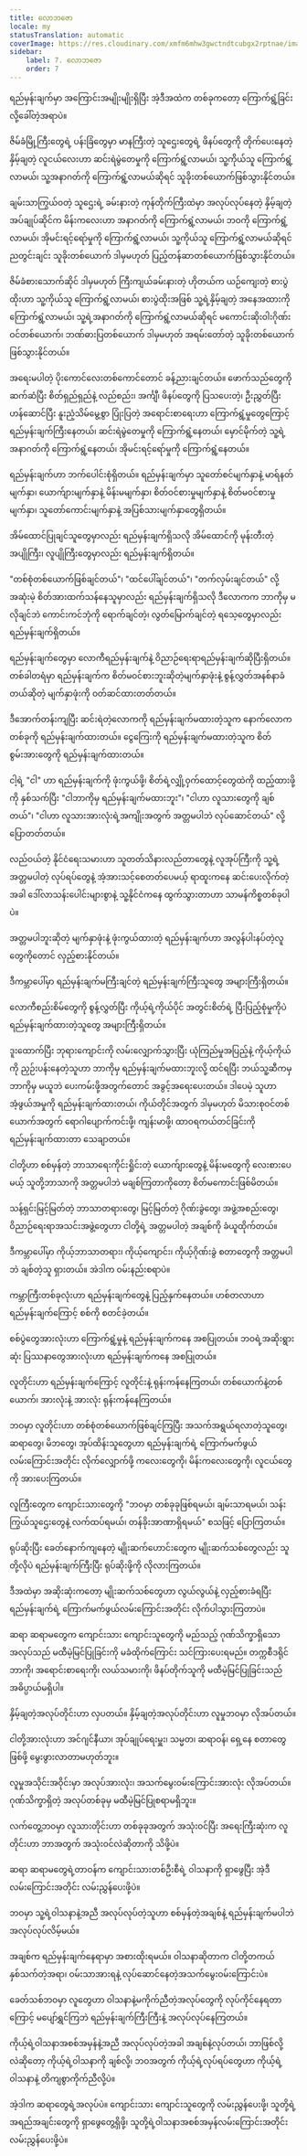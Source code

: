 ```yaml
---
title: လောဘဇော
locale: my
statusTranslation: automatic
coverImage: https://res.cloudinary.com/xmfm6mhw3gwctndtcubgx2rptnae/image/upload/v1740337243/small_cover_educacion_fundamental_a051170f1c.webp
sidebar:
    label: 7. လောဘဇော
    order: 7
---
```

ရည်မှန်းချက်မှာ အကြောင်းအမျိုးမျိုးရှိပြီး အဲ့ဒီအထဲက တစ်ခုကတော့ ကြောက်ရွံ့ခြင်းလို့ခေါ်တဲ့အရာပဲ။

ဇိမ်ခံမြို့ကြီးတွေရဲ့ ပန်းခြံတွေမှာ မာနကြီးတဲ့ သူဌေးတွေရဲ့ ဖိနပ်တွေကို တိုက်ပေးနေတဲ့ နှိမ့်ချတဲ့ လူငယ်လေးဟာ ဆင်းရဲမွဲတေမှုကို ကြောက်ရွံ့လာမယ်၊ သူ့ကိုယ်သူ ကြောက်ရွံ့လာမယ်၊ သူ့အနာဂတ်ကို ကြောက်ရွံ့လာမယ်ဆိုရင် သူခိုးတစ်ယောက်ဖြစ်သွားနိုင်တယ်။

ချမ်းသာကြွယ်ဝတဲ့ သူဌေးရဲ့ ခမ်းနားတဲ့ ကုန်တိုက်ကြီးထဲမှာ အလုပ်လုပ်နေတဲ့ နှိမ့်ချတဲ့ အပ်ချုပ်ဆိုင်က မိန်းကလေးဟာ အနာဂတ်ကို ကြောက်ရွံ့လာမယ်၊ ဘဝကို ကြောက်ရွံ့လာမယ်၊ အိုမင်းရင့်ရော်မှုကို ကြောက်ရွံ့လာမယ်၊ သူ့ကိုယ်သူ ကြောက်ရွံ့လာမယ်ဆိုရင် ညတွင်းချင်း သူခိုးတစ်ယောက် ဒါမှမဟုတ် ပြည့်တန်ဆာတစ်ယောက်ဖြစ်သွားနိုင်တယ်။

ဇိမ်ခံစားသောက်ဆိုင် ဒါမှမဟုတ် ကြီးကျယ်ခမ်းနားတဲ့ ဟိုတယ်က ယဉ်ကျေးတဲ့ စားပွဲထိုးဟာ သူ့ကိုယ်သူ ကြောက်ရွံ့လာမယ်၊ စားပွဲထိုးအဖြစ် သူ့ရဲ့နှိမ့်ချတဲ့ အနေအထားကို ကြောက်ရွံ့လာမယ်၊ သူ့ရဲ့အနာဂတ်ကို ကြောက်ရွံ့လာမယ်ဆိုရင် မကောင်းဆိုးဝါးဂိုဏ်းဝင်တစ်ယောက်၊ ဘဏ်ဓားပြတစ်ယောက် ဒါမှမဟုတ် အရမ်းတော်တဲ့ သူခိုးတစ်ယောက်ဖြစ်သွားနိုင်တယ်။

အရေးမပါတဲ့ ပိုးကောင်လေးတစ်ကောင်တောင် ခန့်ညားချင်တယ်။ ဖောက်သည်တွေကို ဆက်ဆံပြီး စိတ်ရှည်ရှည်နဲ့ လည်စည်း၊ အင်္ကျီ၊ ဖိနပ်တွေကို ပြသပေးတဲ့၊ ဦးညွှတ်ပြီး ဟန်ဆောင်ပြီး နူးညံ့သိမ်မွေ့စွာ ပြုံးပြတဲ့ အရောင်းစာရေးဟာ ကြောက်ရွံ့မှုတွေကြောင့် ရည်မှန်းချက်ကြီးနေတယ်၊ ဆင်းရဲမွဲတေမှုကို ကြောက်ရွံ့နေတယ်၊ မှောင်မိုက်တဲ့ သူ့ရဲ့အနာဂတ်ကို ကြောက်ရွံ့နေတယ်၊ အိုမင်းရင့်ရော်မှုကို ကြောက်ရွံ့နေတယ်။

ရည်မှန်းချက်ဟာ ဘက်ပေါင်းစုံရှိတယ်။ ရည်မှန်းချက်မှာ သူတော်စင်မျက်နှာနဲ့ မာရ်နတ်မျက်နှာ၊ ယောက်ျားမျက်နှာနဲ့ မိန်းမမျက်နှာ၊ စိတ်ဝင်စားမှုမျက်နှာနဲ့ စိတ်မဝင်စားမှုမျက်နှာ၊ သူတော်ကောင်းမျက်နှာနဲ့ အပြစ်သားမျက်နှာတွေရှိတယ်။

အိမ်ထောင်ပြုချင်သူတွေမှာလည်း ရည်မှန်းချက်ရှိသလို အိမ်ထောင်ကို မုန်းတီးတဲ့ အပျိုကြီး၊ လူပျိုကြီးတွေမှာလည်း ရည်မှန်းချက်ရှိတယ်။

"တစ်စုံတစ်ယောက်ဖြစ်ချင်တယ်"၊ "ထင်ပေါ်ချင်တယ်"၊ "တက်လှမ်းချင်တယ်" လို့ အဆုံးမဲ့ စိတ်အားထက်သန်နေသူမှာလည်း ရည်မှန်းချက်ရှိသလို ဒီလောကက ဘာကိုမှ မလိုချင်ဘဲ ကောင်းကင်ဘုံကို ရောက်ချင်တဲ့၊ လွတ်မြောက်ချင်တဲ့ ရသေ့တွေမှာလည်း ရည်မှန်းချက်ရှိတယ်။

ရည်မှန်းချက်တွေမှာ လောကီရည်မှန်းချက်နဲ့ ဝိညာဉ်ရေးရာရည်မှန်းချက်ဆိုပြီးရှိတယ်။ တစ်ခါတရံမှာ ရည်မှန်းချက်က စိတ်မဝင်စားဘူးဆိုတဲ့မျက်နှာဖုံးနဲ့ စွန့်လွှတ်အနစ်နာခံတယ်ဆိုတဲ့ မျက်နှာဖုံးကို ဝတ်ဆင်ထားတတ်တယ်။

ဒီအောက်တန်းကျပြီး ဆင်းရဲတဲ့လောကကို ရည်မှန်းချက်မထားတဲ့သူက နောက်လောကတစ်ခုကို ရည်မှန်းချက်ထားတယ်။ ငွေကြေးကို ရည်မှန်းချက်မထားတဲ့သူက စိတ်စွမ်းအားတွေကို ရည်မှန်းချက်ထားတယ်။

ငါ့ရဲ့ "ငါ" ဟာ ရည်မှန်းချက်ကို ဖုံးကွယ်ဖို့၊ စိတ်ရဲ့လျှို့ဝှက်ထောင့်တွေထဲကို ထည့်ထားဖို့ကို နှစ်သက်ပြီး "ငါဘာကိုမှ ရည်မှန်းချက်မထားဘူး"၊ "ငါဟာ လူသားတွေကို ချစ်တယ်"၊ "ငါဟာ လူသားအားလုံးရဲ့အကျိုးအတွက် အတ္တမပါဘဲ လုပ်ဆောင်တယ်" လို့ ပြောတတ်တယ်။

လည်ဝယ်တဲ့ နိုင်ငံရေးသမားဟာ သူတတ်သိနားလည်တာတွေနဲ့ လူအုပ်ကြီးကို သူ့ရဲ့ အတ္တမပါတဲ့ လုပ်ရပ်တွေနဲ့ အံ့အားသင့်စေတတ်ပေမယ့် ရာထူးကနေ ဆင်းပေးလိုက်တဲ့အခါ ဒေါ်လာသန်းပေါင်းများစွာနဲ့ သူ့နိုင်ငံကနေ ထွက်သွားတာဟာ သာမန်ကိစ္စတစ်ခုပါပဲ။

အတ္တမပါဘူးဆိုတဲ့ မျက်နှာဖုံးနဲ့ ဖုံးကွယ်ထားတဲ့ ရည်မှန်းချက်ဟာ အလွန်ပါးနပ်တဲ့လူတွေကိုတောင် လှည့်စားနိုင်တယ်။

ဒီကမ္ဘာပေါ်မှာ ရည်မှန်းချက်မကြီးချင်တဲ့ ရည်မှန်းချက်ကြီးသူတွေ အများကြီးရှိတယ်။

လောကီစည်းစိမ်တွေကို စွန့်လွှတ်ပြီး ကိုယ့်ရဲ့ကိုယ်ပိုင် အတွင်းစိတ်ရဲ့ ပြီးပြည့်စုံမှုကိုပဲ ရည်မှန်းချက်ထားတဲ့သူတွေ အများကြီးရှိတယ်။

ဒူးထောက်ပြီး ဘုရားကျောင်းကို လမ်းလျှောက်သွားပြီး ယုံကြည်မှုအပြည့်နဲ့ ကိုယ့်ကိုယ်ကို ညှဉ်းပန်းနေတဲ့သူဟာ ဘာကိုမှ ရည်မှန်းချက်မထားဘူးလို့ ထင်ရပြီး ဘယ်သူ့ဆီကမှ ဘာကိုမှ မယူဘဲ ပေးကမ်းဖို့အတွက်တောင် အခွင့်အရေးပေးတယ်။ ဒါပေမဲ့ သူဟာ အံ့ဖွယ်အမှုကို ရည်မှန်းချက်ထားတယ်၊ ကိုယ်တိုင်အတွက် ဒါမှမဟုတ် မိသားစုဝင်တစ်ယောက်အတွက် ရောဂါပျောက်ကင်းဖို့၊ ကျန်းမာဖို့၊ ထာဝရကယ်တင်ခြင်းကို ရည်မှန်းချက်ထားတာ သေချာတယ်။

ငါတို့ဟာ စစ်မှန်တဲ့ ဘာသာရေးကိုင်းရှိုင်းတဲ့ ယောက်ျားတွေနဲ့ မိန်းမတွေကို လေးစားပေမယ့် သူတို့ဘာသာကို အတ္တမပါဘဲ မချစ်ကြတာကိုတော့ စိတ်မကောင်းဖြစ်မိတယ်။

သန့်ရှင်းမြင့်မြတ်တဲ့ ဘာသာတရားတွေ၊ မြင့်မြတ်တဲ့ ဂိုဏ်းခွဲတွေ၊ အဖွဲ့အစည်းတွေ၊ ဝိညာဉ်ရေးရာအသင်းအဖွဲ့တွေဟာ ငါတို့ရဲ့ အတ္တမပါတဲ့ အချစ်ကို ခံယူထိုက်တယ်။

ဒီကမ္ဘာပေါ်မှာ ကိုယ့်ဘာသာတရား၊ ကိုယ့်ကျောင်း၊ ကိုယ့်ဂိုဏ်းခွဲ စတာတွေကို အတ္တမပါဘဲ ချစ်တဲ့သူ ရှားတယ်။ အဲဒါက ဝမ်းနည်းစရာပဲ။

ကမ္ဘာကြီးတစ်ခုလုံးဟာ ရည်မှန်းချက်တွေနဲ့ ပြည့်နှက်နေတယ်။ ဟစ်တလာဟာ ရည်မှန်းချက်ကြောင့် စစ်ကို စတင်ခဲ့တယ်။

စစ်ပွဲတွေအားလုံးဟာ ကြောက်ရွံ့မှုနဲ့ ရည်မှန်းချက်ကနေ အစပြုတယ်။ ဘဝရဲ့အဆိုးရွားဆုံး ပြဿနာတွေအားလုံးဟာ ရည်မှန်းချက်ကနေ အစပြုတယ်။

လူတိုင်းဟာ ရည်မှန်းချက်ကြောင့် လူတိုင်းနဲ့ ရုန်းကန်နေကြတယ်၊ တစ်ယောက်နဲ့တစ်ယောက်၊ အားလုံးနဲ့ အားလုံး ရုန်းကန်နေကြတယ်။

ဘဝမှာ လူတိုင်းဟာ တစ်စုံတစ်ယောက်ဖြစ်ချင်ကြပြီး အသက်အရွယ်ရလာတဲ့သူတွေ၊ ဆရာတွေ၊ မိဘတွေ၊ အုပ်ထိန်းသူတွေဟာ ရည်မှန်းချက်ရဲ့ ကြောက်မက်ဖွယ်လမ်းကြောင်းအတိုင်း လိုက်လျှောက်ဖို့ ကလေးတွေကို၊ မိန်းကလေးတွေကို၊ လူငယ်တွေကို အားပေးကြတယ်။

လူကြီးတွေက ကျောင်းသားတွေကို "ဘဝမှာ တစ်ခုခုဖြစ်ရမယ်၊ ချမ်းသာရမယ်၊ သန်းကြွယ်သူဌေးတွေနဲ့ လက်ထပ်ရမယ်၊ တန်ခိုးအာဏာရှိရမယ်" စသဖြင့် ပြောကြတယ်။

ရုပ်ဆိုးပြီး ခေတ်နောက်ကျနေတဲ့ မျိုးဆက်ဟောင်းတွေက မျိုးဆက်သစ်တွေလည်း သူတို့လိုပဲ ရည်မှန်းချက်ကြီးပြီး ရုပ်ဆိုးဖို့ကို လိုလားကြတယ်။

ဒီအထဲမှာ အဆိုးဆုံးကတော့ မျိုးဆက်သစ်တွေဟာ လွယ်လွယ်နဲ့ လှည့်စားခံရပြီး ရည်မှန်းချက်ရဲ့ ကြောက်မက်ဖွယ်လမ်းကြောင်းအတိုင်း လိုက်ပါသွားကြတာပဲ။

ဆရာ ဆရာမတွေက ကျောင်းသား ကျောင်းသူတွေကို မည်သည့် ဂုဏ်သိက္ခာရှိသော အလုပ်သည် မထီမဲ့မြင်ပြုခြင်းကို မခံထိုက်ကြောင်း သင်ကြားပေးရမည်။ တက္ကစီဒရိုင်ဘာကို၊ အရောင်းစာရေးကို၊ လယ်သမားကို၊ ဖိနပ်တိုက်သူကို မထီမဲ့မြင်ပြုခြင်းသည် အဓိပ္ပာယ်မရှိပါ။

နှိမ့်ချတဲ့အလုပ်တိုင်းဟာ လှပတယ်။ နှိမ့်ချတဲ့အလုပ်တိုင်းဟာ လူမှုဘဝမှာ လိုအပ်တယ်။

ငါတို့အားလုံးဟာ အင်ဂျင်နီယာ၊ အုပ်ချုပ်ရေးမှူး၊ သမ္မတ၊ ဆရာဝန်၊ ရှေ့နေ စတာတွေဖြစ်ဖို့ မွေးဖွားလာတာမဟုတ်ဘူး။

လူမှုအသိုင်းအဝိုင်းမှာ အလုပ်အားလုံး၊ အသက်မွေးဝမ်းကြောင်းအားလုံး လိုအပ်တယ်။ ဂုဏ်သိက္ခာရှိတဲ့ အလုပ်တစ်ခုမှ မထီမဲ့မြင်ပြုစရာမရှိဘူး။

လက်တွေ့ဘဝမှာ လူသားတိုင်းဟာ တစ်ခုခုအတွက် အသုံးဝင်ပြီး အရေးကြီးဆုံးက လူတိုင်းဟာ ဘာအတွက် အသုံးဝင်လဲဆိုတာကို သိဖို့ပဲ။

ဆရာ ဆရာမတွေရဲ့တာဝန်က ကျောင်းသားတစ်ဦးစီရဲ့ ဝါသနာကို ရှာဖွေပြီး အဲ့ဒီလမ်းကြောင်းအတိုင်း လမ်းညွှန်ပေးဖို့ပဲ။

ဘဝမှာ သူ့ရဲ့ဝါသနာနဲ့အညီ အလုပ်လုပ်တဲ့သူဟာ စစ်မှန်တဲ့အချစ်နဲ့ ရည်မှန်းချက်မပါဘဲ အလုပ်လုပ်လိမ့်မယ်။

အချစ်က ရည်မှန်းချက်နေရာမှာ အစားထိုးရမယ်။ ဝါသနာဆိုတာက ငါတို့တကယ်နှစ်သက်တဲ့အရာ၊ ဝမ်းသာအားရနဲ့ လုပ်ဆောင်နေတဲ့အသက်မွေးဝမ်းကြောင်းပဲ။

ခေတ်သစ်ဘဝမှာ လူတွေဟာ ဝါသနာနဲ့မကိုက်ညီတဲ့အလုပ်တွေကို လုပ်ကိုင်နေရတာကြောင့် မပျော်ရွှင်ကြဘဲ ရည်မှန်းချက်ကြီးကြီးနဲ့ အလုပ်လုပ်နေကြတယ်။

ကိုယ့်ရဲ့ဝါသနာအစစ်အမှန်နဲ့အညီ အလုပ်လုပ်တဲ့အခါ အချစ်နဲ့လုပ်တယ်၊ ဘာဖြစ်လို့လဲဆိုတော့ ကိုယ့်ရဲ့ဝါသနာကို ချစ်လို့၊ ဘဝအတွက် ကိုယ့်ရဲ့လုပ်ရပ်တွေဟာ ကိုယ့်ရဲ့ဝါသနာနဲ့ တိကျစွာကိုက်ညီလို့ပဲ။

အဲ့ဒါက ဆရာတွေရဲ့အလုပ်ပဲ။ ကျောင်းသား ကျောင်းသူတွေကို လမ်းညွှန်ပေးဖို့၊ သူတို့ရဲ့အရည်အချင်းတွေကို ရှာဖွေတွေ့ရှိဖို့၊ သူတို့ရဲ့ဝါသနာအစစ်အမှန်လမ်းကြောင်းအတိုင်း လမ်းညွှန်ပေးဖို့ပဲ။

